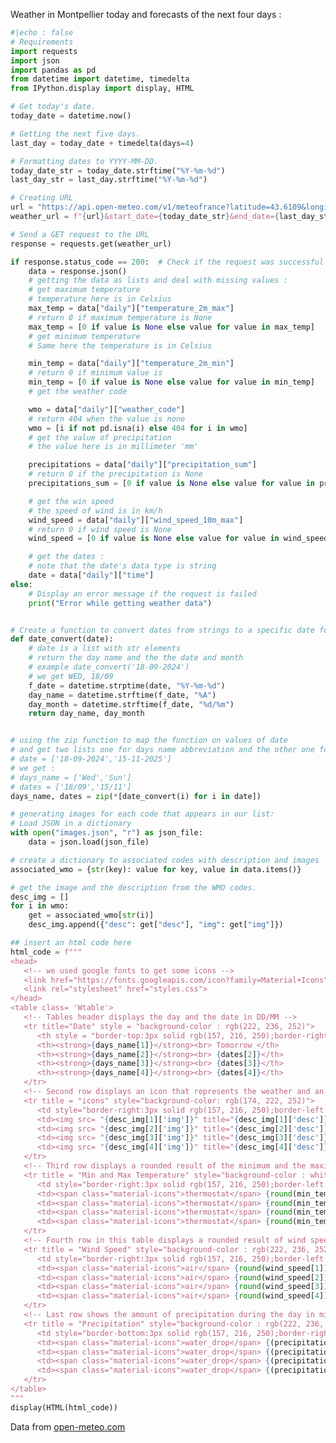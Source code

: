 
Weather in Montpellier today and forecasts of the next four days :

```python
#|echo : false
# Requirements
import requests
import json
import pandas as pd
from datetime import datetime, timedelta
from IPython.display import display, HTML

# Get today's date.
today_date = datetime.now()

# Getting the next five days.
last_day = today_date + timedelta(days=4)

# Formatting dates to YYYY-MM-DD.
today_date_str = today_date.strftime("%Y-%m-%d")
last_day_str = last_day.strftime("%Y-%m-%d")

# Creating URL
url = "https://api.open-meteo.com/v1/meteofrance?latitude=43.6109&longitude=3.8763&daily=weather_code,temperature_2m_max,temperature_2m_min,precipitation_sum,wind_speed_10m_max&timezone=auto"
weather_url = f"{url}&start_date={today_date_str}&end_date={last_day_str}"

# Send a GET request to the URL
response = requests.get(weather_url)

if response.status_code == 200:  # Check if the request was successful
    data = response.json()
    # getting the data as lists and deal with missing values :
    # get maximum temperature
    # temperature here is in Celsius
    max_temp = data["daily"]["temperature_2m_max"]
    # return 0 if maximum temperature is None
    max_temp = [0 if value is None else value for value in max_temp]
    # get minimum temperature
    # Same here the temperature is in Celsius

    min_temp = data["daily"]["temperature_2m_min"]
    # return 0 if minimum value is
    min_temp = [0 if value is None else value for value in min_temp]
    # get the weather code

    wmo = data["daily"]["weather_code"]
    # return 404 when the value is none
    wmo = [i if not pd.isna(i) else 404 for i in wmo]
    # get the value of precipitation
    # the value here is in millimeter 'mm'

    precipitations = data["daily"]["precipitation_sum"]
    # return 0 if the precipitation is None
    precipitations_sum = [0 if value is None else value for value in precipitations]

    # get the win speed
    # the speed of wind is in km/h
    wind_speed = data["daily"]["wind_speed_10m_max"]
    # return 0 if wind speed is None
    wind_speed = [0 if value is None else value for value in wind_speed]

    # get the dates :
    # note that the date's data type is string
    date = data["daily"]["time"]
else:
    # Display an error message if the request is failed
    print("Error while getting weather data")


# Create a function to convert dates from strings to a specific date format.
def date_convert(date):
    # date is a list with str elements
    # return the day name and the the date and month
    # example date_convert('18-09-2024')
    # we get WED, 18/09
    f_date = datetime.strptime(date, "%Y-%m-%d")
    day_name = datetime.strftime(f_date, "%A")
    day_month = datetime.strftime(f_date, "%d/%m")
    return day_name, day_month


# using the zip function to map the function on values of date
# and get two lists one for days name abbreviation and the other one for the date in MM/DD format for example :
# date = ['18-09-2024','15-11-2025']
# we get :
# days_name = ['Wed','Sun']
# dates = ['18/09','15/11']
days_name, dates = zip(*[date_convert(i) for i in date])

# generating images for each code that appears in our list:
# Load JSON in a dictionary
with open("images.json", "r") as json_file:
    data = json.load(json_file)

# create a dictionary to associated codes with description and images
associated_wmo = {str(key): value for key, value in data.items()}

# get the image and the description from the WMO codes.
desc_img = []
for i in wmo:
    get = associated_wmo[str(i)]
    desc_img.append({"desc": get["desc"], "img": get["img"]})

## insert an html code here 
html_code = f"""
<head>
   <!-- we used google fonts to get some icons -->
   <link href="https://fonts.googleapis.com/icon?family=Material+Icons"link rel="stylesheet">
   <link rel="stylesheet" href="styles.css">
</head>
<table class= 'Wtable'>
   <!-- Tables header displays the day and the date in DD/MM -->
   <tr title="Date" style = "background-color : rgb(222, 236, 252)">
      <th style = "border-top:3px solid rgb(157, 216, 250);border-right:3px solid rgb(157, 216, 250);border-left:3px solid rgb(157, 216, 250)"><strong>{days_name[0]}</strong><br> Today </th>
      <th><strong>{days_name[1]}</strong><br> Tomorrow </th>
      <th><strong>{days_name[2]}</strong><br> {dates[2]}</th>
      <th><strong>{days_name[3]}</strong><br> {dates[3]}</th>
      <th><strong>{days_name[4]}</strong><br> {dates[4]}</th>
   </tr>
   <!-- Second row displays an icon that represents the weather and an associated description  -->
   <tr title = "icons" style="background-color: rgb(174, 222, 252)">
      <td style="border-right:3px solid rgb(157, 216, 250);border-left:3px solid rgb(157, 216, 250)"><img src= "{desc_img[0]['img']}" title="{desc_img[0]['desc']}"><strong>{desc_img[0]['desc']}</strong></td>
      <td><img src= "{desc_img[1]['img']}" title="{desc_img[1]['desc']}"><strong>{desc_img[1]['desc']}</strong></td>
      <td><img src= "{desc_img[2]['img']}" title="{desc_img[2]['desc']}"><strong>{desc_img[2]['desc']}</strong></td>
      <td><img src= "{desc_img[3]['img']}" title="{desc_img[3]['desc']}"><strong>{desc_img[3]['desc']}</strong></td>
      <td><img src= "{desc_img[4]['img']}" title="{desc_img[4]['desc']}"><strong>{desc_img[4]['desc']}</strong></td>
   </tr>
   <!-- Third row displays a rounded result of the minimum and the maximum temperature during the day in Celsius-->
   <tr title = "Min and Max Temperature" style="background-color : white">
      <td style="border-right:3px solid rgb(157, 216, 250);border-left:3px solid rgb(157, 216, 250)"><span class="material-icons">thermostat</span> {round(min_temp[0])}°C - {round(max_temp[0])}°C </td>
      <td><span class="material-icons">thermostat</span> {round(min_temp[1])}°C - {round(max_temp[1])}°C </td>
      <td><span class="material-icons">thermostat</span> {round(min_temp[2])}°C - {round(max_temp[2])}°C </td>
      <td><span class="material-icons">thermostat</span> {round(min_temp[3])}°C - {round(max_temp[3])}°C </td>
      <td><span class="material-icons">thermostat</span> {round(min_temp[4])}°C - {round(max_temp[4])}°C </td>
   </tr>
   <!-- Fourth row in this table displays a rounded result of wind speed during the day in Km/h  -->
   <tr title = "Wind Speed" style="background-color : rgb(222, 236, 252)">
      <td style="border-right:3px solid rgb(157, 216, 250);border-left:3px solid rgb(157, 216, 250)"><span class="material-icons">air</span> {round(wind_speed[0])} Km/h</td>
      <td><span class="material-icons">air</span> {round(wind_speed[1])} Km/h</td>
      <td><span class="material-icons">air</span> {round(wind_speed[2])} Km/h</td>
      <td><span class="material-icons">air</span> {round(wind_speed[3])} Km/h</td>
      <td><span class="material-icons">air</span> {round(wind_speed[4])} Km/h</td>
   </tr>
   <!-- Last row shows the amount of precipitation during the day in millimeter  -->
   <tr title = "Precipitation" style="background-color : rgb(222, 236, 252)">
      <td style="border-bottom:3px solid rgb(157, 216, 250);border-right:3px solid rgb(157, 216, 250);border-left:3px solid rgb(157, 216, 250)"><span class="material-icons">water_drop</span> {round(precipitations_sum[0])} mm</td>
      <td><span class="material-icons">water_drop</span> {(precipitations_sum[1])} mm</td>
      <td><span class="material-icons">water_drop</span> {(precipitations_sum[2])} mm</td>
      <td><span class="material-icons">water_drop</span> {(precipitations_sum[3])} mm</td>
      <td><span class="material-icons">water_drop</span> {(precipitations_sum[4])} mm</td>
   </tr>
</table>
"""
display(HTML(html_code))
```
Data from [open-meteo.com]('https://open-meteo.com/en/docs/meteofrance-api')